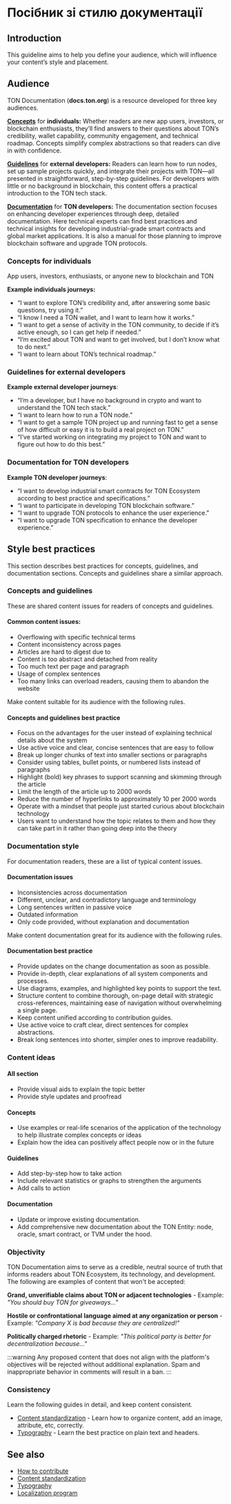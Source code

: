 
# Посібник зі стилю документації

## Introduction

This guideline aims to help you define your audience, which will influence your content’s style and placement.

## Audience

TON Documentation (**docs.ton.org**) is a resource developed for three key audiences.

[**Concepts**](/v3/concepts/dive-into-ton/introduction/) for **individuals:** 
Whether readers are new app users, investors, or blockchain enthusiasts, they’ll find answers to their questions about TON’s credibility, wallet capability, community engagement, and technical roadmap. Concepts simplify complex abstractions so that readers can dive in with confidence.

[**Guidelines**](/v3/guidelines/get-started-with-ton/) for **external developers:** 
Readers can learn how to run nodes, set up sample projects quickly, and integrate their projects with TON—all presented in straightforward, step-by-step guidelines. For developers with little or no background in blockchain, this content offers a practical introduction to the TON tech stack. 

[**Documentation**](/v3/documentation/ton-documentation/) for **TON developers:**
The documentation section focuses on enhancing developer experiences through deep, detailed documentation. Here technical experts can find best practices and technical insights for developing industrial-grade smart contracts and global market applications. It is also a manual for those planning to improve blockchain software and upgrade TON protocols. 

### Concepts for individuals

  App users, investors, enthusiasts, or anyone new to blockchain and TON

  **Example individuals journeys:**

- “I want to explore TON’s credibility and, after answering some basic questions, try using it.”
- “I know I need a TON wallet, and I want to learn how it works.”
- “I want to get a sense of activity in the TON community, to decide if it’s active enough, so I can get help if needed.”
- “I’m excited about TON and want to get involved, but I don’t know what to do next.”
- “I want to learn about TON’s technical roadmap.”

### Guidelines for external developers

  **Example external developer journeys**:

- “I’m a developer, but I have no background in crypto and want to understand the TON tech stack.”
- “I want to learn how to run a TON node.”
- “I want to get a sample TON project up and running fast to get a sense of how difficult or easy it is to build a real project on TON.”
- “I’ve started working on integrating my project to TON and want to figure out how to do this best.”

### Documentation for TON developers

  **Example TON developer journeys**:

- “I want to develop industrial smart contracts for TON Ecosystem according to best practice and specifications.”
- “I want to participate in developing TON blockchain software.”
- “I want to upgrade TON protocols to enhance the user experience.”
- “I want to upgrade TON specification to enhance the developer experience.”

## Style best practices

This section describes best practices for concepts, guidelines, and documentation sections. Concepts and guidelines share a similar approach.

### Concepts and guidelines

These are shared content issues for readers of concepts and guidelines.

#### Common content issues:

- Overflowing with specific technical terms
- Content inconsistency across pages
- Articles are hard to digest due to
- Content is too abstract and detached from reality
- Too much text per page and paragraph
- Usage of complex sentences
- Too many links can overload readers, causing them to abandon the website

Make content suitable for its audience with the following rules.

#### Concepts and guidelines best practice

- Focus on the advantages for the user instead of explaining technical details about the system
- Use active voice and clear, concise sentences that are easy to follow
- Break up longer chunks of text into smaller sections or paragraphs
- Consider using tables, bullet points, or numbered lists instead of paragraphs
- Highlight (bold) key phrases to support scanning and skimming through the article
- Limit the length of the article up to 2000 words
- Reduce the number of hyperlinks to approximately 10 per 2000 words
- Operate with a mindset that people just started curious about blockchain technology
- Users want to understand how the topic relates to them and how they can take part in it rather than going deep into the theory

### Documentation style

For documentation readers, these are a list of typical content issues.

#### Documentation issues

- Inconsistencies across documentation
- Different, unclear, and contradictory language and terminology
- Long sentences written in passive voice
- Outdated information
- Only code provided, without explanation and documentation

Make content documentation great for its audience with the following rules.

#### Documentation best practice

- Provide updates on the change documentation as soon as possible.
- Provide in-depth, clear explanations of all system components and processes.
- Use diagrams, examples, and highlighted key points to support the text.
- Structure content to combine thorough, on-page detail with strategic cross-references, maintaining ease of navigation without overwhelming a single page.
- Keep content unified according to contribution guides.
- Use active voice to craft clear, direct sentences for complex abstractions.
- Break long sentences into shorter, simpler ones to improve readability.

### Content ideas

#### All section

- Provide visual aids to explain the topic better
- Provide style updates and proofread

#### Concepts

- Use examples or real-life scenarios of the application of the technology to help illustrate complex concepts or ideas
- Explain how the idea can positively affect people now or in the future

#### Guidelines

- Add step-by-step how to take action
- Include relevant statistics or graphs to strengthen the arguments
- Add calls to action

#### Documentation

- Update or improve existing documentation.
- Add comprehensive new documentation about the TON Entity: node, oracle, smart contract, or TVM under the hood.

### Objectivity

TON Documentation aims to serve as a credible, neutral source of truth that informs readers about TON Ecosystem, its technology, and development. The following are examples of content that won't be accepted:

**Grand, unverifiable claims about TON or adjacent technologies**
    \- Example: _"You should buy TON for giveaways..."_

**Hostile or confrontational language aimed at any organization or person**
    \- Example: _"Company X is bad because they are centralized!"_

**Politically charged rhetoric**
    \- Example: _"This political party is better for decentralization because..."_

:::warning
Any proposed content that does not align with the platform's objectives will be rejected without additional explanation. Spam and inappropriate behavior in comments will result in a ban.
:::

### Consistency

Learn the following guides in detail, and keep content consistent.

- [Content standardization](/v3/contribute/content-standardization/) - Learn how to organize content, add an image, attribute, etc, correctly.
- [Typography](/v3/contribute/typography/) - Learn the best practice on plain text and headers.

## See also

- [How to contribute](/v3/contribute/)
- [Content standardization](/v3/contribute/content-standardization/)
- [Typography](/v3/contribute/typography/)
- [Localization program](/v3/contribute/localization-program/overview/)

<Feedback />
